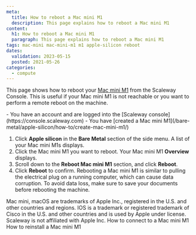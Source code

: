 ```yaml
---
meta:
  title: How to reboot a Mac mini M1
  description: This page explains how to reboot a Mac mini M1
content:
  h1: How to reboot a Mac mini M1
  paragraph: This page explains how to reboot a Mac mini M1
tags: mac-mini mac-mini-m1 m1 apple-silicon reboot 
dates:
  validation: 2023-05-15
  posted: 2021-05-26
categories:
  - compute
---
```


This page shows how to reboot your [Mac mini M1](/bare-metal/apple-silicon/concepts/#mac-mini-m1) from the Scaleway Console. This is useful if your Mac mini M1 is not reachable or you want to perform a remote reboot on the machine.

<Macro id="iam-requirements" />

<Message type="requirement">
  - You have an account and are logged into the [Scaleway console](https://console.scaleway.com)
  - You have [created a Mac mini M1](/bare-metal/apple-silicon/how-to/create-mac-mini-m1/)
</Message>

1. Click **Apple silicon** in the **Bare Metal** section of the side menu. A list of your Mac mini M1s displays.
    <Lightbox src="scaleway-m1-list.webp" alt="" />
2. Click the Mac mini M1 you want to reboot. Your Mac mini M1 **Overview** displays.
3. Scroll down to the **Reboot Mac mini M1** section, and click **Reboot**.
    <Lightbox src="scaleway-m1-reboot.webp" alt="" />
4. Click **Reboot** to confirm.
    <Message type="important">
      Rebooting a Mac mini M1 is similar to pulling the electrical plug on a running computer, which can cause data corruption. To avoid data loss, make sure to save your documents before rebooting the machine.
    </Message>

<Message type="note">
  Mac mini, macOS are trademarks of Apple Inc., registered in the U.S. and other countries and regions. IOS is a trademark or registered trademark of Cisco in the U.S. and other countries and is used by Apple under license. Scaleway is not affiliated with Apple Inc.
</Message> 


<Navigation title="See Also">
  <PreviousButton to="/bare-metal/apple-silicon/how-to/connect-to-mac-mini-m1/">How to connect to a Mac mini M1</PreviousButton>
  <NextButton to="/bare-metal/apple-silicon/how-to/reinstall-mac-mini-m1/">How to reinstall a Mac mini M1</NextButton>
</Navigation>
